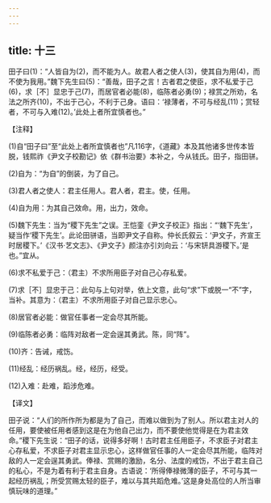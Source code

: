 ```yaml
---
---
---
```

title: 十三
---



田子曰(1)：“人皆自为(2)，而不能为人。故君人者之使人(3)，使其自为用(4)，而不使为我用。”魏下先生曰(5)：“善哉，田子之言！古者君之使臣，求不私爱于己(6)，求［不］显忠于己(7)，而居官者必能(8)，临陈者必勇(9)；禄赏之所劝，名法之所齐(10)，不出于己心，不利于己身。语曰：‘禄薄者，不可与经乱(11)；赏轻者，不可与入难(12)。’此处上者所宜慎者也。”

【注释】

(1)自“田子曰”至“此处上者所宜慎者也”凡116字，《道藏》本及其他诸多世传本皆脱，钱熙祚《尹文子校勘记》依《群书治要》本补之，今从钱氏。田子，指田骈。

(2)自为：“为自”的倒装，为了自己。

(3)君人者之使人：君主任用人。君人者，君主。使，任用。

(4)自为用：为其自己效命。用，出力，效命。

(5)魏下先生：当为“稷下先生”之误。王恺銮《尹文子校正》指出：“‘魏下先生’，疑当作‘稷下先生’。此论田骈语，当即尹文子自称。仲长氏叙云：‘尹文子，齐宣王时居稷下。’《汉书·艺文志》、《尹文子》颜注亦引刘向云：‘与宋钘具游稷下。’是也。”宜从。

(6)求不私爱于己：（君主）不求所用臣子对自己心存私爱。

(7)求［不］显忠于己：此句与上句对举，依上文意，此句“求”下或脱一“不”字，当补。其意为：（君主）不求所用臣子对自己显示忠心。

(8)居官者必能：做官任事者一定会尽其所能。

(9)临陈者必勇：临阵对敌者一定会逞其勇武。陈，同“阵”。

(10)齐：告诫，戒饬。

(11)经乱：经历祸乱。经，经历，经受。

(12)入难：赴难，蹈涉危难。

【译文】

田子说：“人们的所作所为都是为了自己，而难以做到为了别人。所以君主对人的任用，要使被任用者感到这是在为他自己出力，而不要使他觉得是在为君主效命。”稷下先生说：“田子的话，说得多好啊！古时君主任用臣子，不求臣子对君主心存私爱，不求臣子对君主显示忠心，这样做官任事的人一定会尽其所能，临阵对敌的人一定会逞其勇武。俸禄、赏赐的激励，名分、法度的戒饬，不出于君主自己的私心，不是为着有利于君主自身。古语说：‘所得俸禄微薄的臣子，不可与其一起经历祸乱；所受赏赐太轻的臣子，难以与其共蹈危难。’这是身处高位的人所当审慎玩味的道理。”